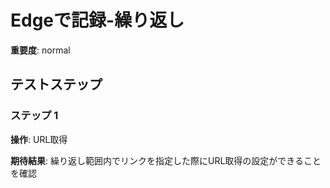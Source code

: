 # Edgeで記録-繰り返し

**重要度**: normal

## テストステップ

### ステップ 1

**操作**: URL取得

**期待結果**:
繰り返し範囲内でリンクを指定した際にURL取得の設定ができることを確認

